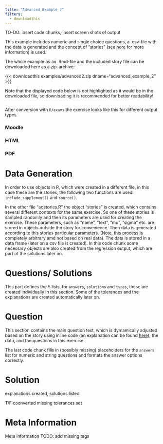 ```yaml
---
title: "Advanced Example 2"
filters: 
  - downloadthis
---
```

TO-DO: insert code chunks, insert screen shots of output 

This example includes numeric and single choice questions, a .csv-file with the data is generated and the concept of "stories" (see [here](add-ons.qmd#stories) for more information) is used. 

The whole example as an .Rmd-file and the included story file can be downloaded here as a zip-archive: 

{{< downloadthis examples/advanced2.zip dname="advanced_example_2" >}}

::: {.callout-tip title="Example Code" collapse="true"}
Note that the displayed code below is not highlighted as it would be in the downloaded file, so downloading it is recommended for better readability!

```.markdown
```
::: 

After conversion with `R/exams` the exercise looks like this for different output types. 

::: {.panel-tabset}
### Moodle 


### HTML 

### PDF 
:::

# Data Generation 

In order to use objects in R, which were created in a different file, in this case these are the stories, the following two functions are used: `include_supplement()` and `source()`. 

In the other file "adstories.R" the object "stories" is created, which contains several different contexts for the same exercise. So one of these stories is sampled randomly and then its parameters are used for creating the exercise. These parameters, such as "name", "text", "mu", "sigma" etc. are stored in objects outside the story for convenience. Then data is generated according to this stories particular parameters. (Note, this process is completely arbitrary amd not based on real data). The data is stored in a data frame (later on a csv file is created). In this code chunk some necessary objects are also created from the regression output, which are part of the solutions later on. 


# Questions/ Solutions 

This part defines the 5 lists, for `answers`, `solutions` and `types`, these are created individually in this section. Some of the tolerances and the explanations are created automatically later on. 


# Question

This section contains the main question text, which is dymamically adjusted based on the story using inline code (an explanation can be found [here](add-ons.qmd#inline-code)), the data, and the questions in this exercise. 

The last code chunk fills in (possibly missing) placeholders for the `answers` list for numeric and string questions and formats the answer options correctly. 

# Solution 

explanations created, solutions listed 

T/F coonverted 
missing tolerances set 

# Meta Information 

Meta information 
TODO: add missing tags 


